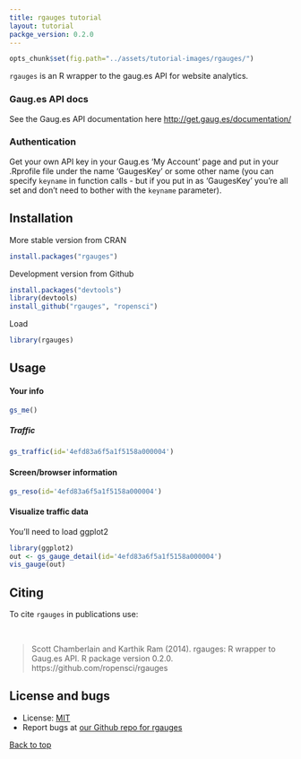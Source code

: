 ```yaml
---
title: rgauges tutorial
layout: tutorial
packge_version: 0.2.0
---
```


```r
opts_chunk$set(fig.path="../assets/tutorial-images/rgauges/")
```

`rgauges` is an R wrapper to the gaug.es API for website analytics.

### Gaug.es API docs

See the Gaug.es API documentation here [http://get.gaug.es/documentation/](http://get.gaug.es/documentation/)

### Authentication

Get your own API key in your Gaug.es 'My Account' page and put in your .Rprofile file under the name 'GaugesKey' or some other name (you can specify `keyname` in function calls - but if you put in as 'GaugesKey' you're all set and don't need to bother with the `keyname` parameter).


<section id="installation">

## Installation


More stable version from CRAN

```r
install.packages("rgauges")
```

Development version from Github

```r
install.packages("devtools")
library(devtools)
install_github("rgauges", "ropensci")
```

Load

```r
library(rgauges)
```

<section id="usage">

## Usage


#### Your info

```r
gs_me()
```

##### Traffic

```r
gs_traffic(id='4efd83a6f5a1f5158a000004')
```

#### Screen/browser information

```r
gs_reso(id='4efd83a6f5a1f5158a000004')
```

#### Visualize traffic data

You'll need to load ggplot2

```r
library(ggplot2)
out <- gs_gauge_detail(id='4efd83a6f5a1f5158a000004')
vis_gauge(out)
```

<section id="citing">

## Citing

To cite `rgauges` in publications use:

<br>

> Scott Chamberlain and Karthik Ram (2014). rgauges: R wrapper to Gaug.es API. R package version 0.2.0. https://github.com/ropensci/rgauges

<section id="license_bugs">

## License and bugs

* License: [MIT](http://opensource.org/licenses/MIT)
* Report bugs at [our Github repo for rgauges](https://github.com/ropensci/rgauges/issues?state=open)

[Back to top](#top)
